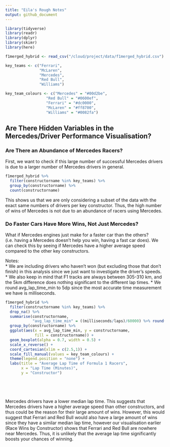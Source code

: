 ```yaml
---
title: "Eila's Rough Notes"
output: github_document
---
```


```r
library(tidyverse)
library(readr)
library(dplyr)
library(skimr)
library(here)
```

```r
f1merged_hybrid <- read_csv("/cloud/project/data/f1merged_hybrid.csv")

key_teams <- c("Ferrari", 
               "McLaren",
               "Mercedes",
               "Red Bull",
               "Williams")

key_team_colours <- c("Mercedes" = "#00d2be",
                  "Red Bull" = "#0600ef",
                  "Ferrari" = "#dc0000",
                  "McLaren" = "#ff8700",
                  "Williams" = "#0082fa")
```


## Are There Hidden Variables in the Mercedes/Driver Performance Visualisation?

### Are There an Abundance of Mercedes Racers?
First, we want to check if this large number of successful Mercedes drivers is due to a larger number of Mercedes drivers in general.
```r
f1merged_hybrid %>%
  filter(constructorname %in% key_teams) %>%
  group_by(constructorname) %>%
  count(constructorname)
```
This shows us that we are only considering a subset of the data with the exact same numbers of drivers per key constructor. Thus, the high number of wins of Mercedes is not due to an abundance of racers using Mercedes.

### Do Faster Cars Have More Wins, Not Just Mercedes?
What if Mercedes engines just make for a faster car than the others? (i.e. having a Mercedes doesn't help you win, having a fast car does). We can check this by seeing if Mercedes have a higher average speed compared to the other key constructors.

Notes:  
* We are including drivers who haven't won (but excluding those that don't finish) in this analysis since we just want to investigate the driver's speeds. 
* We also keep in mind that F1 tracks are always between 305-310 km, and the 5km difference does nothing significant to the different lap times.
* We round avg_lap_time_min to 5dp since the most accurate time measurement we have is milliseconds.

```r
f1merged_hybrid %>%
  filter(constructorname %in% key_teams) %>%
  drop_na() %>%
  summarise(constructorname,
            "avg_lap_time_min" = ((milliseconds/laps)/60000) %>% round(5)) %>%
  group_by(constructorname) %>%
  ggplot(aes(x = avg_lap_time_min, y = constructorname, 
             fill = constructorname)) +
  geom_boxplot(alpha = 0.7, width = 0.5) +
  scale_x_reverse() +
  coord_cartesian(xlim = c(2.5,1)) +
  scale_fill_manual(values = key_team_colours) +
  theme(legend.position = "none") +
  labs(title = "Average Lap Time of Formula 1 Racers",
       x = "Lap Time (Minutes)",
       y = "Constructor")

  
  
            
```
Mercedes drivers have a lower median lap time. This suggests that Mercedes drivers have a higher average speed than other constructors, and thus could be the reason for their large amount of wins. However, this would suggest that Ferrari and Red Bull would also have a large amount of wins since they have a similar median lap time, however our visualisation earlier (Race Wins by Constructor) shows that Ferrari and Red Bull are nowhere near Mercedes. Thus, it is unlikely that the average lap time significantly boosts your chances of winning.


